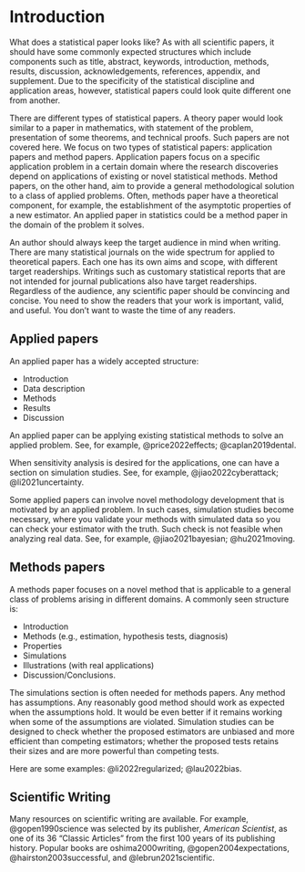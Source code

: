 # Introduction {#intro}


What does a statistical paper looks like? As with all scientific papers, it 
should have some commonly expected structures which include components such as 
title, abstract, keywords, introduction, methods, results, discussion,
acknowledgements, references, appendix, and supplement. Due to the
specificity of the statistical discipline and application areas, however,
statistical papers could look quite different one from another. 


There are different types of statistical papers. A theory paper would look
similar to a paper in mathematics, with statement of the problem, presentation
of some theorems, and technical proofs. Such papers are not covered here. We
focus on two types of statistical papers: application papers and method papers.
Application papers focus on a specific application problem in a certain domain
where the research discoveries depend on applications of existing or novel
statistical methods. Method papers, on the other hand, aim to provide a general
methodological solution to a class of applied problems. Often, methods
paper have a theoretical component, for example, the establishment of the
asymptotic properties of a new estimator. An applied paper in statistics could
be a method paper in the domain of the problem it solves.


An author should always keep the target audience in mind when writing. There are
many statistical journals on the wide spectrum for applied to theoretical
papers. Each one has its own aims and scope, with different target
readerships. Writings such as customary statistical reports that are not
intended for journal publications also have target readerships. Regardless of
the audience, any scientific paper should be convincing and concise. You need to
show the readers that your work is important, valid, and useful. You don't want
to waste the time of any readers.


## Applied papers

An applied paper has a widely accepted structure:

+ Introduction
+ Data description
+ Methods
+ Results
+ Discussion

An applied paper can be applying existing statistical methods to solve an
applied problem. See, for example, @price2022effects; @caplan2019dental.


When sensitivity analysis is desired for the applications, one can have a
section on simulation studies. See, for example, @jiao2022cyberattack;
@li2021uncertainty.


Some applied papers can involve novel methodology development that is motivated
by an applied problem. In such cases, simulation studies become necessary, where
you validate your methods with simulated data so you can check your estimator
with the truth. Such check is not feasible when analyzing real data.
See, for example, @jiao2021bayesian; @hu2021moving.

## Methods papers

A methods paper focuses on a novel method that is applicable to a general class
of problems arising in different domains. A commonly seen structure is:

+ Introduction
+ Methods (e.g., estimation, hypothesis tests, diagnosis)
+ Properties
+ Simulations
+ Illustrations (with real applications)
+ Discussion/Conclusions.

The simulations section is often needed for methods papers. Any method has
assumptions. Any reasonably good method should work as expected when the
assumptions hold. It would be even better if it remains working when some of the
assumptions are violated. Simulation studies can be designed to check whether
the proposed estimators are unbiased and more efficient than competing
estimators; whether the proposed tests retains their sizes and are more powerful
than competing tests.

Here are some examples: @li2022regularized; @lau2022bias.

## Scientific Writing

Many resources on scientific writing are available. For example,
@gopen1990science was selected by its publisher, _American Scientist_,
as one of its 36 "Classic Articles" from the first 100 years of its
publishing history. Popular books are 
oshima2000writing, @gopen2004expectations, @hairston2003successful,
and @lebrun2021scientific.



<!-- You can label chapter and section titles using `{#label}` after them, e.g., we can reference Chapter \@ref(intro). If you do not manually label them, there will be automatic labels anyway, e.g., Chapter \@ref(methods). -->

<!-- Figures and tables with captions will be placed in `figure` and `table` environments, respectively. -->

<!-- ```{r nice-fig, fig.cap='Here is a nice figure!', out.width='80%', fig.asp=.75, fig.align='center'} -->
<!-- par(mar = c(4, 4, .1, .1)) -->
<!-- plot(pressure, type = 'b', pch = 19) -->
<!-- ``` -->

<!-- Reference a figure by its code chunk label with the `fig:` prefix, e.g., see Figure \@ref(fig:nice-fig). Similarly, you can reference tables generated from `knitr::kable()`, e.g., see Table \@ref(tab:nice-tab). -->

<!-- ```{r nice-tab, tidy=FALSE} -->
<!-- knitr::kable( -->
<!--   head(iris, 20), caption = 'Here is a nice table!', -->
<!--   booktabs = TRUE -->
<!-- ) -->
<!-- ``` -->

<!-- You can write citations, too. For example, we are using the **bookdown** package [@R-bookdown] in this sample book, which was built on top of R Markdown and **knitr** [@xie2015]. -->
